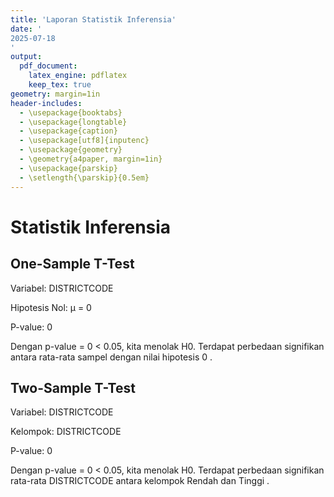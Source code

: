 ```yaml
---
title: 'Laporan Statistik Inferensia'
date: '
2025-07-18
'
output:
  pdf_document:
    latex_engine: pdflatex
    keep_tex: true
geometry: margin=1in
header-includes:
  - \usepackage{booktabs}
  - \usepackage{longtable}
  - \usepackage{caption}
  - \usepackage[utf8]{inputenc}
  - \usepackage{geometry}
  - \geometry{a4paper, margin=1in}
  - \usepackage{parskip}
  - \setlength{\parskip}{0.5em}
---
```


# Statistik Inferensia

## One-Sample T-Test

Variabel: 
DISTRICTCODE


Hipotesis Nol: μ =
0


P-value: 
0


Dengan p-value = 0 < 0.05, kita menolak H0. Terdapat perbedaan signifikan antara rata-rata sampel dengan nilai hipotesis 0 .


## Two-Sample T-Test

Variabel: 
DISTRICTCODE

Kelompok: 
DISTRICTCODE


P-value: 
0


Dengan p-value = 0 < 0.05, kita menolak H0. Terdapat perbedaan signifikan rata-rata DISTRICTCODE antara kelompok Rendah dan Tinggi .


